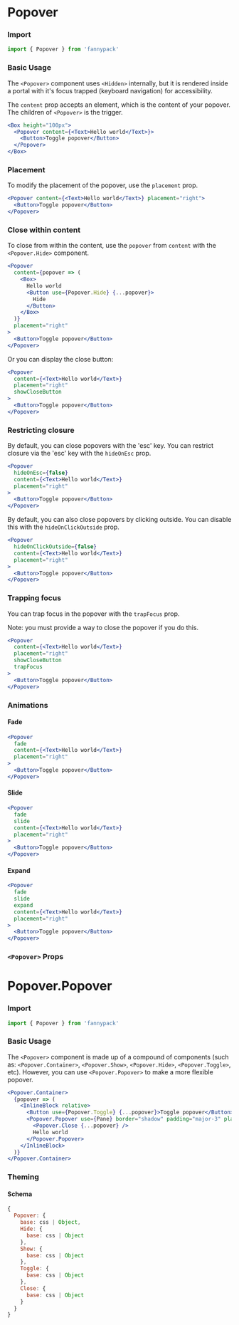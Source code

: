 
# Popover

### Import

```jsx
import { Popover } from 'fannypack'
```

### Basic Usage

The `<Popover>` component uses `<Hidden>` internally, but it is rendered inside a portal with it's focus trapped (keyboard navigation) for accessibility.

The `content` prop accepts an element, which is the content of your popover. The children of `<Popover>` is the trigger.

```.jsx
<Box height="100px">
  <Popover content={<Text>Hello world</Text>}>
    <Button>Toggle popover</Button>
  </Popover>
</Box>
```

### Placement

To modify the placement of the popover, use the `placement` prop.

```.jsx
<Popover content={<Text>Hello world</Text>} placement="right">
  <Button>Toggle popover</Button>
</Popover>
```

### Close within content

To close from within the content, use the `popover` from `content` with the `<Popover.Hide>` component.

```.jsx
<Popover
  content={popover => (
    <Box>
      Hello world
      <Button use={Popover.Hide} {...popover}>
        Hide
      </Button>
    </Box>
  )}
  placement="right"
>
  <Button>Toggle popover</Button>
</Popover>
```

Or you can display the close button:

```.jsx
<Popover
  content={<Text>Hello world</Text>}
  placement="right"
  showCloseButton
>
  <Button>Toggle popover</Button>
</Popover>
```

### Restricting closure

By default, you can close popovers with the 'esc' key. You can restrict closure via the 'esc' key with the `hideOnEsc` prop.

```.jsx
<Popover
  hideOnEsc={false}
  content={<Text>Hello world</Text>}
  placement="right"
>
  <Button>Toggle popover</Button>
</Popover>
```

By default, you can also close popovers by clicking outside. You can disable this with the `hideOnClickOutside` prop.

```.jsx
<Popover
  hideOnClickOutside={false}
  content={<Text>Hello world</Text>}
  placement="right"
>
  <Button>Toggle popover</Button>
</Popover>
```

### Trapping focus

You can trap focus in the popover with the `trapFocus` prop.

Note: you must provide a way to close the popover if you do this.

```.jsx
<Popover
  content={<Text>Hello world</Text>}
  placement="right"
  showCloseButton
  trapFocus
>
  <Button>Toggle popover</Button>
</Popover>
```

### Animations

#### Fade

```.jsx
<Popover
  fade
  content={<Text>Hello world</Text>}
  placement="right"
>
  <Button>Toggle popover</Button>
</Popover>
```

#### Slide

```.jsx
<Popover
  fade
  slide
  content={<Text>Hello world</Text>}
  placement="right"
>
  <Button>Toggle popover</Button>
</Popover>
```

#### Expand

```.jsx
<Popover
  fade
  slide
  expand
  content={<Text>Hello world</Text>}
  placement="right"
>
  <Button>Toggle popover</Button>
</Popover>
```

### `<Popover>` Props

<PropsTable component={Popover} />

# Popover.Popover

### Import

```jsx
import { Popover } from 'fannypack'
```

### Basic Usage

The `<Popover>` component is made up of a compound of components (such as: `<Popover.Container>`, `<Popover.Show>`, `<Popover.Hide>`, `<Popover.Toggle>`, etc). However, you can use `<Popover.Popover>` to make a more flexible popover.

```.jsx
<Popover.Container>
  {popover => (
    <InlineBlock relative>
      <Button use={Popover.Toggle} {...popover}>Toggle popover</Button>
      <Popover.Popover use={Pane} border="shadow" padding="major-3" placement="right" {...popover}>
        <Popover.Close {...popover} />
        Hello world
      </Popover.Popover>
    </InlineBlock>
  )}
</Popover.Container>
```

### Theming

#### Schema

```jsx
{
  Popover: {
    base: css | Object,
    Hide: {
      base: css | Object
    },
    Show: {
      base: css | Object
    },
    Toggle: {
      base: css | Object
    },
    Close: {
      base: css | Object
    }
  }
}
```
